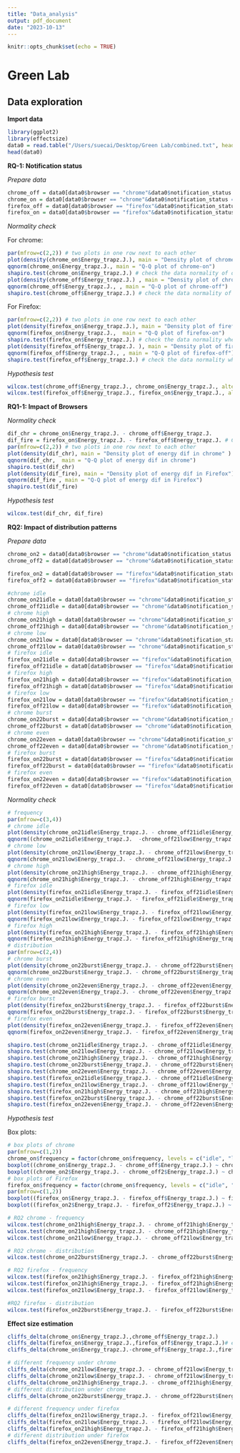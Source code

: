 ```yaml
---
title: "Data_analysis"
output: pdf_document
date: "2023-10-13"
---
```


```r
knitr::opts_chunk$set(echo = TRUE)
```

# Green Lab

## Data exploration

**Import data**

```r
library(ggplot2)
library(effectsize)
data0 = read.table("/Users/suecai/Desktop/Green Lab/combined.txt", header = TRUE)
head(data0)
```

**RQ-1: Notification status**

*Prepare data*

```r
chrome_off = data0[data0$browser == "chrome"&data0$notification_status == "off",]
chrome_on = data0[data0$browser == "chrome"&data0$notification_status == "on",]
firefox_off = data0[data0$browser == "firefox"&data0$notification_status == "off",]
firefox_on = data0[data0$browser == "firefox"&data0$notification_status == "on",]
```

*Normality check*

For chrome:

```r
par(mfrow=c(2,2)) # two plots in one row next to each other
plot(density(chrome_on$Energy_trapz.J.), main = "Density plot of chrome-on")
qqnorm(chrome_on$Energy_trapz.J., main = "Q-Q plot of chrome-on")
shapiro.test(chrome_on$Energy_trapz.J.) # check the data normality of differences of notification on 
plot(density(chrome_off$Energy_trapz.J.) , main = "Density plot of chrome-off")
qqnorm(chrome_off$Energy_trapz.J., , main = "Q-Q plot of chrome-off")
shapiro.test(chrome_off$Energy_trapz.J.) # check the data normality of differences of notification on 
```

For Firefox:

```r
par(mfrow=c(2,2)) # two plots in one row next to each other
plot(density(firefox_on$Energy_trapz.J.), main = "Density plot of firefox-on" )
qqnorm(firefox_on$Energy_trapz.J.,  main = "Q-Q plot of firefox-on")
shapiro.test(firefox_on$Energy_trapz.J.) # check the data normality when notification is on under Firefox
plot(density(firefox_off$Energy_trapz.J. ), main = "Density plot of firefox-off")
qqnorm(firefox_off$Energy_trapz.J., , main = "Q-Q plot of firefox-off")
shapiro.test(firefox_off$Energy_trapz.J.) # check the data normality when notification off under Firefox
```

*Hypothesis test*

```r
wilcox.test(chrome_off$Energy_trapz.J., chrome_on$Energy_trapz.J., alternative = "less") # chrome
wilcox.test(firefox_off$Energy_trapz.J., firefox_on$Energy_trapz.J., alternative = "less") # Firefox-16
```

**RQ1-1: Impact of Browsers**

*Normality check*

```r
dif_chr = chrome_on$Energy_trapz.J. - chrome_off$Energy_trapz.J. 
dif_fire = firefox_on$Energy_trapz.J. - firefox_off$Energy_trapz.J. # Calculation of the increase in energy consumption due to switching on notifications
par(mfrow=c(2,2)) # two plots in one row next to each other
plot(density(dif_chr), main = "Density plot of energy dif in chrome" )
qqnorm(dif_chr,  main = "Q-Q plot of energy dif in chrome")
shapiro.test(dif_chr) 
plot(density(dif_fire), main = "Density plot of energy dif in Firefox")
qqnorm(dif_fire , main = "Q-Q plot of energy dif in Firefox")
shapiro.test(dif_fire) 
```

*Hypothesis test*

```r
wilcox.test(dif_chr, dif_fire)
```

**RQ2: Impact of distribution patterns**

*Prepare data*

```r
chrome_on2 = data0[data0$browser == "chrome"&data0$notification_status == "on"&data0$frequency != "idle",]
chrome_off2 = data0[data0$browser == "chrome"&data0$notification_status == "off"&data0$frequency != "idle",]

firefox_on2 = data0[data0$browser == "firefox"&data0$notification_status == "on"&data0$frequency != "idle",]
firefox_off2 = data0[data0$browser == "firefox"&data0$notification_status == "off"&data0$frequency != "idle",]

#chrome idle
chrome_on21idle = data0[data0$browser == "chrome"&data0$notification_status == "on"&data0$frequency == "idle",]
chrome_off21idle = data0[data0$browser == "chrome"&data0$notification_status == "off"&data0$frequency == "idle",]
# chrome high
chrome_on21high = data0[data0$browser == "chrome"&data0$notification_status == "on"&data0$frequency == "high",]
chrome_off21high = data0[data0$browser == "chrome"&data0$notification_status == "off"&data0$frequency == "high",]
# chrome low
chrome_on21low = data0[data0$browser == "chrome"&data0$notification_status == "on"&data0$frequency == "low",]
chrome_off21low = data0[data0$browser == "chrome"&data0$notification_status == "off"&data0$frequency == "low",]
# firefox idle
firefox_on21idle = data0[data0$browser == "firefox"&data0$notification_status == "on"&data0$frequency == "idle",]
firefox_off21idle = data0[data0$browser == "firefox"&data0$notification_status == "off"&data0$frequency == "idle",]
# firefox high
firefox_on21high = data0[data0$browser == "firefox"&data0$notification_status == "on"&data0$frequency == "high",]
firefox_off21high = data0[data0$browser == "firefox"&data0$notification_status == "off"&data0$frequency == "high",]
# firefox low
firefox_on21low = data0[data0$browser == "firefox"&data0$notification_status == "on"&data0$frequency == "low",]
firefox_off21low = data0[data0$browser == "firefox"&data0$notification_status == "off"&data0$frequency == "low",]
# chrome burst
chrome_on22burst = data0[data0$browser == "chrome"&data0$notification_status == "on"&data0$distribution == "burst",]
chrome_off22burst = data0[data0$browser == "chrome"&data0$notification_status == "off"&data0$distribution == "burst",]
# chrome even
chrome_on22even = data0[data0$browser == "chrome"&data0$notification_status == "on"&data0$distribution == "even",]
chrome_off22even = data0[data0$browser == "chrome"&data0$notification_status == "off"&data0$distribution == "even",]
# firefox burst
firefox_on22burst = data0[data0$browser == "firefox"&data0$notification_status == "on"&data0$distribution == "burst",]
firefox_off22burst = data0[data0$browser == "firefox"&data0$notification_status == "off"&data0$distribution == "burst",]
# firefox even
firefox_on22even = data0[data0$browser == "firefox"&data0$notification_status == "on"&data0$distribution == "even",]
firefox_off22even = data0[data0$browser == "firefox"&data0$notification_status == "off"&data0$distribution == "even",]

```

*Normality check*

```r
# frequency
par(mfrow=c(3,4))
# chrome idle
plot(density(chrome_on21idle$Energy_trapz.J. - chrome_off21idle$Energy_trapz.J.), main = "chrome idle")
qqnorm((chrome_on21idle$Energy_trapz.J.  -chrome_off21low$Energy_trapz.J.), main = "chrome idle")
# chrome low
plot(density(chrome_on21low$Energy_trapz.J. - chrome_off21low$Energy_trapz.J.), main = "chrome low")
qqnorm(chrome_on21low$Energy_trapz.J. - chrome_off21low$Energy_trapz.J., main = "chrome low")
# chrome high
plot(density(chrome_on21high$Energy_trapz.J. - chrome_off21high$Energy_trapz.J.), main = "chrome high")
qqnorm(chrome_on21high$Energy_trapz.J. - chrome_off21high$Energy_trapz.J., main = "chrome high")
# firefox idle
plot(density(firefox_on21idle$Energy_trapz.J. - firefox_off21idle$Energy_trapz.J.), main = "firefox idle")
qqnorm(firefox_on21idle$Energy_trapz.J. - firefox_off21idle$Energy_trapz.J., main = "firefox idle")
# firefox low
plot(density(firefox_on21low$Energy_trapz.J. - firefox_off21low$Energy_trapz.J.), main ="firefox low")
qqnorm(firefox_on21low$Energy_trapz.J. - firefox_off21low$Energy_trapz.J., main = "firefox low")
# firefox high
plot(density(firefox_on21high$Energy_trapz.J. - firefox_off21high$Energy_trapz.J.), main = "firefox high")
qqnorm(firefox_on21high$Energy_trapz.J. - firefox_off21high$Energy_trapz.J., main = "firefox high")
# distribution
par(mfrow=c(2,4))
# chrome burst
plot(density(chrome_on22burst$Energy_trapz.J. - chrome_off22burst$Energy_trapz.J.), main = "chrome burst")
qqnorm(chrome_on22burst$Energy_trapz.J. - chrome_off22burst$Energy_trapz.J., main = "chrome burst")
# chrome even
plot(density(chrome_on22even$Energy_trapz.J. - chrome_off22even$Energy_trapz.J.), main = "chrome even")
qqnorm(chrome_on22even$Energy_trapz.J. - chrome_off22even$Energy_trapz.J., main = "chrome even")
# firefox burst
plot(density(firefox_on22burst$Energy_trapz.J. - firefox_off22burst$Energy_trapz.J.), main = "firefox burst")
qqnorm(firefox_on22burst$Energy_trapz.J. - firefox_off22burst$Energy_trapz.J., main = "firefox burst")
# firefox even
plot(density(firefox_on22even$Energy_trapz.J. - firefox_off22even$Energy_trapz.J.), main = "firefox even")
qqnorm(firefox_on22even$Energy_trapz.J. - firefox_off22even$Energy_trapz.J., main = "firefox even")
```

```r
shapiro.test(chrome_on21idle$Energy_trapz.J. - chrome_off21idle$Energy_trapz.J.)
shapiro.test(chrome_on21low$Energy_trapz.J. - chrome_off21low$Energy_trapz.J.)
shapiro.test(chrome_on21high$Energy_trapz.J. - chrome_off21high$Energy_trapz.J.)
shapiro.test(chrome_on22burst$Energy_trapz.J. - chrome_off22burst$Energy_trapz.J.)
shapiro.test(chrome_on22even$Energy_trapz.J. - chrome_off22even$Energy_trapz.J.)
shapiro.test(firefox_on21idle$Energy_trapz.J. - chrome_off21idle$Energy_trapz.J.)
shapiro.test(firefox_on21low$Energy_trapz.J. - chrome_off21low$Energy_trapz.J.)
shapiro.test(firefox_on21high$Energy_trapz.J. - chrome_off21high$Energy_trapz.J.)
shapiro.test(firefox_on22burst$Energy_trapz.J. - chrome_off22burst$Energy_trapz.J.)
shapiro.test(firefox_on22even$Energy_trapz.J. - chrome_off22even$Energy_trapz.J.)
```

*Hypothesis test*

Box plots:

```r
# box plots of chrome
par(mfrow=c(1,2))
chrome_on$frequency = factor(chrome_on$frequency, levels = c("idle", "low", "high"))
boxplot((chrome_on$Energy_trapz.J. - chrome_off$Energy_trapz.J.) ~ chrome_on$frequency, main = "Frequency under chrome", xlab = "Sending frequency", ylab = "Energy consumption")
boxplot((chrome_on2$Energy_trapz.J. - chrome_off2$Energy_trapz.J.) ~ chrome_on2$distribution, main = "Distribution under chrome", xlab = "Sending distribution pattern", ylab = "Energy consumption")
# box plots of Firefox
firefox_on$frequency = factor(chrome_on$frequency, levels = c("idle", "low", "high"))
par(mfrow=c(1,2))
boxplot((firefox_on$Energy_trapz.J. - firefox_off$Energy_trapz.J.) ~ firefox_on$frequency, main = "Frequency under Firefox", xlab = "Sending frequency", ylab = "Energy consumption")
boxplot((firefox_on2$Energy_trapz.J. - firefox_off2$Energy_trapz.J.) ~ firefox_on2$distribution, main = "Distribution under Firefox", xlab = "Sending distribution pattern", ylab = "Energy consumption")
```

```r
# RQ2 chrome - frequency 
wilcox.test(chrome_on21high$Energy_trapz.J. - chrome_off21high$Energy_trapz.J., chrome_on21low$Energy_trapz.J. - chrome_off21low$Energy_trapz.J.)
wilcox.test(chrome_on21high$Energy_trapz.J. - chrome_off21high$Energy_trapz.J., chrome_on21idle$Energy_trapz.J. - chrome_off21idle$Energy_trapz.J.)
wilcox.test(chrome_on21low$Energy_trapz.J. - chrome_off21low$Energy_trapz.J., chrome_on21idle$Energy_trapz.J. - chrome_off21idle$Energy_trapz.J.)

# RQ2 chrome - distribution
wilcox.test(chrome_on22burst$Energy_trapz.J. - chrome_off22burst$Energy_trapz.J., chrome_on22even$Energy_trapz.J. - chrome_off22even$Energy_trapz.J.)

# RQ2 firefox - frequency 
wilcox.test(firefox_on21high$Energy_trapz.J. - firefox_off21high$Energy_trapz.J., firefox_on21low$Energy_trapz.J. - firefox_off21low$Energy_trapz.J.)
wilcox.test(firefox_on21high$Energy_trapz.J. - firefox_off21high$Energy_trapz.J., firefox_on21idle$Energy_trapz.J. - firefox_off21idle$Energy_trapz.J.)
wilcox.test(firefox_on21low$Energy_trapz.J. - firefox_off21low$Energy_trapz.J., firefox_on21idle$Energy_trapz.J. - firefox_off21idle$Energy_trapz.J.)

#RQ2 firefox - distribution
wilcox.test(firefox_on22burst$Energy_trapz.J. - firefox_off22burst$Energy_trapz.J., firefox_on22even$Energy_trapz.J. - firefox_off22even$Energy_trapz.J.)
```

**Effect size estimation**

```r
cliffs_delta(chrome_on$Energy_trapz.J.,chrome_off$Energy_trapz.J.)
cliffs_delta(firefox_on$Energy_trapz.J.,firefox_off$Energy_trapz.J.)# effect size of notification status
cliffs_delta(chrome_on$Energy_trapz.J.-chrome_off$Energy_trapz.J.,firefox_on$Energy_trapz.J.-firefox_off$Energy_trapz.J.) # different browsers

```

```r
# different frequency under chrome
cliffs_delta(chrome_on21low$Energy_trapz.J. - chrome_off21low$Energy_trapz.J., chrome_on21high$Energy_trapz.J. - chrome_off21high$Energy_trapz.J.) # low vs high
cliffs_delta(chrome_on21low$Energy_trapz.J. - chrome_off21low$Energy_trapz.J., chrome_on21idle$Energy_trapz.J. - chrome_off21idle$Energy_trapz.J.) # low vs idle
cliffs_delta(chrome_on21high$Energy_trapz.J. - chrome_off21high$Energy_trapz.J., chrome_on21idle$Energy_trapz.J. - chrome_off21idle$Energy_trapz.J.) # high vs idle
# different distribution under chrome
cliffs_delta(chrome_on22burst$Energy_trapz.J. - chrome_off22burst$Energy_trapz.J., chrome_on22even$Energy_trapz.J. - chrome_off22even$Energy_trapz.J.) 
```

```r
# different frequency under firefox
cliffs_delta(firefox_on21low$Energy_trapz.J. - firefox_off21low$Energy_trapz.J., firefox_on21high$Energy_trapz.J. - firefox_off21high$Energy_trapz.J.) # low vs high
cliffs_delta(firefox_on21low$Energy_trapz.J. - firefox_off21low$Energy_trapz.J., firefox_on21idle$Energy_trapz.J. - firefox_off21idle$Energy_trapz.J.) # low vs idle
cliffs_delta(firefox_on21high$Energy_trapz.J. - firefox_off21high$Energy_trapz.J., firefox_on21idle$Energy_trapz.J. - firefox_off21idle$Energy_trapz.J.) # high vs idle
# different distribution under firefox
cliffs_delta(firefox_on22even$Energy_trapz.J. - firefox_off22even$Energy_trapz.J., firefox_on22burst$Energy_trapz.J. - firefox_off22burst$Energy_trapz.J.) 
```